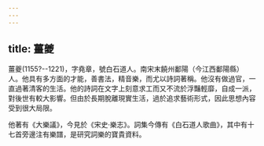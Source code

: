 ```yaml
---
---
---
```

title: 薑夔
---



薑夔(1155?--1221)，字堯章，號白石道人。南宋末饒州鄱陽（今江西鄱陽縣）人。他具有多方面的才能，善書法，精音樂，而尤以詩詞著稱。他沒有做過官，一直過著清客的生活。他的詩詞在文字上刻意求工而又不流於浮豔輕靡，自成一派，對後世有較大影響。但由於長期脫離現實生活，過於追求藝術形式，因此思想內容受到很大局限。

他著有《大樂議》，今見於《宋史·樂志》。詞集今傳有《白石道人歌曲》，其中有十七首旁邊注有樂譜，是研究詞樂的寶貴資料。